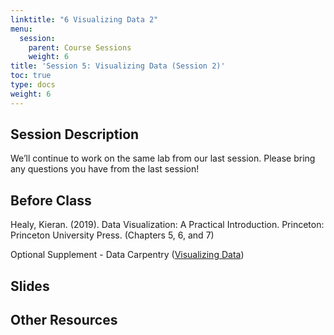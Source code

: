 ```yaml
---
linktitle: "6 Visualizing Data 2"
menu:
  session:
    parent: Course Sessions
    weight: 6
title: 'Session 5: Visualizing Data (Session 2)'
toc: true
type: docs
weight: 6
---
```


## Session Description

We'll continue to work on the same lab from our last session. Please bring any questions you have from the last session!

## Before Class
Healy, Kieran. (2019). Data Visualization: A Practical Introduction. Princeton: Princeton University Press. (Chapters  5, 6, and 7)

Optional Supplement - Data Carpentry ([Visualizing Data](https://datacarpentry.org/R-ecology-lesson/04-visualization-ggplot2.html))

## Slides

## Other Resources
